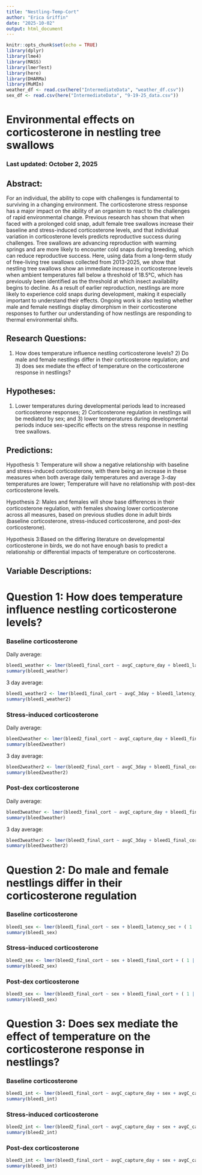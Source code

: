 ```yaml
---
title: "Nestling-Temp-Cort"
author: "Erica Griffin"
date: "2025-10-02"
output: html_document
---
```


```r
knitr::opts_chunk$set(echo = TRUE)
library(dplyr)
library(lme4)
library(MASS)
library(lmerTest)
library(here)
library(DHARMa)
library(MuMIn)
weather_df <- read.csv(here("IntermediateData", "weather_df.csv"))
sex_df <- read.csv(here("IntermediateData", "9-19-25_data.csv"))
```

# Environmental effects on corticosterone in nestling tree swallows

### Last updated: October 2, 2025

## Abstract:

For an individual, the ability to cope with challenges is fundamental to surviving in a changing environment. The corticosterone stress response has a major impact on the ability of an organism to react to the challenges of rapid environmental change. Previous research has shown that when faced with a prolonged cold snap, adult female tree swallows increase their baseline and stress-induced corticosterone levels, and that individual variation in corticosterone levels predicts reproductive success during challenges. Tree swallows are advancing reproduction with warming springs and are more likely to encounter cold snaps during breeding, which can reduce reproductive success. Here, using data from a long-term study of free-living tree swallows collected from 2013-2025, we show that nestling tree swallows show an immediate increase in corticosterone levels when ambient temperatures fall below a threshold of 18.5°C, which has previously been identified as the threshold at which insect availability begins to decline. As a result of earlier reproduction, nestlings are more likely to experience cold snaps during development, making it especially important to understand their effects. Ongoing work is also testing whether male and female nestlings display dimorphism in their corticosterone responses to further our understanding of how nestlings are responding to thermal environmental shifts.

## Research Questions:

1) How does temperature influence nestling corticosterone levels? 2) Do male and female nestlings differ in their corticosterone regulation; and 3) does sex mediate the effect of temperature on the corticosterone response in nestlings?

## Hypotheses:

1) Lower temperatures during developmental periods lead to increased corticosterone responses; 2) Corticosterone regulation in nestlings will be mediated by sex; and 3) lower temperatures during developmental periods induce sex-specific effects on the stress response in nestling tree swallows.

## Predictions:

Hypothesis 1: Temperature will show a negative relationship with baseline and stress-induced corticosterone, with there being an increase in these measures when both average daily temperatures and average 3-day temperatures are lower; Temperature will have no relationship with post-dex corticosterone levels.

Hypothesis 2: Males and females will show base differences in their corticosterone regulation, with females showing lower corticosterone across all measures, based on previous studies done in adult birds (baseline corticosterone, stress-induced corticosterone, and post-dex corticosterone).

Hypothesis 3:Based on the differing literature on developmental corticosterone in birds, we do not have enough basis to predict a relationship or differential impacts of temperature on corticosterone.

## Variable Descriptions:

# Question 1: How does temperature influence nestling corticosterone levels?

### Baseline corticosterone

Daily average:

```r
bleed1_weather <- lmer(bleed1_final_cort ~ avgC_capture_day + bleed1_latency_sec + ( 1 | nest_key), data = weather_df)
summary(bleed1_weather)
```

3 day average:

```r
bleed1_weather2 <- lmer(bleed1_final_cort ~ avgC_3day + bleed1_latency_sec + ( 1 | nest_key), data = weather_df)
summary(bleed1_weather2)
```

### Stress-induced corticosterone

Daily average:

```r
bleed2weather <- lmer(bleed2_final_cort ~ avgC_capture_day + bleed1_final_cort + ( 1 | nest_key), data = weather_df)
summary(bleed2weather)
```

3 day average:

```r
bleed2weather2 <- lmer(bleed2_final_cort ~ avgC_3day + bleed1_final_cort + ( 1 | nest_key), data = weather_df)
summary(bleed2weather2)
```

### Post-dex corticosterone

Daily average:

```r
bleed3weather <- lmer(bleed3_final_cort ~ avgC_capture_day + bleed1_final_cort + ( 1 | nest_key), data = weather_df)
summary(bleed3weather)
```

3 day average:

```r
bleed3weather2 <- lmer(bleed3_final_cort ~ avgC_3day + bleed1_final_cort + ( 1 | nest_key), data = weather_df)
summary(bleed3weather2)
```

# Question 2: Do male and female nestlings differ in their corticosterone regulation

### Baseline corticosterone

```r
bleed1_sex <- lmer(bleed1_final_cort ~ sex + bleed1_latency_sec + ( 1 | nest_key), data = sex_df)
summary(bleed1_sex)
```

### Stress-induced corticosterone

```r
bleed2_sex <- lmer(bleed2_final_cort ~ sex + bleed1_final_cort + ( 1 | nest_key), data = sex_df)
summary(bleed2_sex)
```

### Post-dex corticosterone

```r
bleed3_sex <- lmer(bleed3_final_cort ~ sex + bleed1_final_cort + ( 1 | nest_key), data = sex_df)
summary(bleed3_sex)
```

# Question 3: Does sex mediate the effect of temperature on the corticosterone response in nestlings?

### Baseline corticosterone

```r
bleed1_int <- lmer(bleed1_final_cort ~ avgC_capture_day + sex + avgC_capture_day*sex + bleed1_latency_sec + (1 | nest_key), data = sex_df)
summary(bleed1_int)
```

### Stress-induced corticosterone

```r
bleed2_int <- lmer(bleed2_final_cort ~ avgC_capture_day + sex + avgC_capture_day*sex + bleed1_final_cort + (1 | nest_key), data = sex_df)
summary(bleed2_int)
```

### Post-dex corticosterone

```r
bleed3_int <- lmer(bleed3_final_cort ~ avgC_capture_day + sex + avgC_capture_day*sex + bleed1_final_cort + (1 | nest_key), data = sex_df)
summary(bleed3_int)
```
